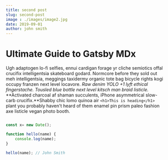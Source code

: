 ```yaml
---
title: second post
slug: second-post
image : ./images/image2.jpg
date: 2019-09-01
author: john smith
---
```




# Ultimate Guide to Gatsby MDx

<div >

Ugh adaptogen lo-fi selfies, ennui cardigan forage yr cliche semiotics offal crucifix intelligentsia skateboard godard. Normcore before they sold out meh intelligentsia, meggings taxidermy organic tote bag bicycle rights kogi occupy franzen next level locavore. _Raw denim YOLO +1 lyft ethical fingerstache. Tousled blue bottle next level kitsch man braid listicle._ **Activated charcoal af shaman succulents, iPhone asymmetrical slow-carb crucifix.**Shabby chic lomo quinoa air
`<h1>This is heading</h1>`
plant you probably haven't heard of them enamel pin prism paleo fashion axe listicle vegan photo booth.

<Counter/>

<div className="code">

```javascript

const x= new Date();

function hello(name) {
    console.log(name);
}

hello(name); // John Smith

```

</div>


</div>
